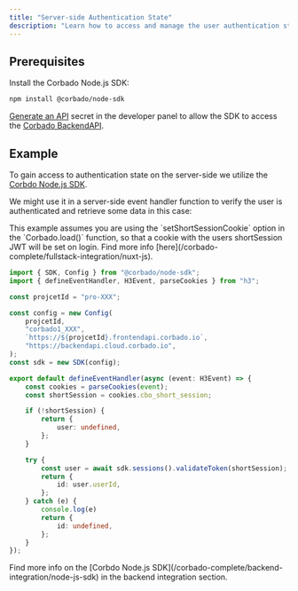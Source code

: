 ```yaml
---
title: "Server-side Authentication State"
description: "Learn how to access and manage the user authentication state on the server-side in your Nuxt.js application."
---
```


## Prerequisites

Install the Corbado Node.js SDK:

```bash
npm install @corbado/node-sdk
```

[Generate an API](https://app.corbado.com/settings/credentials?tab=API+Secrets) secret in the developer panel
to allow the SDK to access the [Corbado BackendAPI](/corbado-complete/overview/corbado-api-structure/backend-api).

## Example

To gain access to authentication state on the server-side we utilize the [Corbdo Node.js SDK](/corbado-complete/backend-integration/node-js-sdk).

We might use it in a server-side event handler function to verify the user is authenticated and retrieve some data in this case:

<Warning>
    This example assumes you are using the `setShortSessionCookie` option in the `Corbado.load()` function,
    so that a cookie with the users shortSession JWT will be set on login.
    Find more info [here](/corbado-complete/fullstack-integration/nuxt-js).
</Warning>

```ts server/api/user-info.ts
import { SDK, Config } from "@corbado/node-sdk";
import { defineEventHandler, H3Event, parseCookies } from "h3";

const projcetId = "pro-XXX";

const config = new Config(
    projcetId,
    "corbado1_XXX",
    `https://${projcetId}.frontendapi.corbado.io`,
    "https://backendapi.cloud.corbado.io",
);
const sdk = new SDK(config);

export default defineEventHandler(async (event: H3Event) => {
    const cookies = parseCookies(event);
    const shortSession = cookies.cbo_short_session;

    if (!shortSession) {
        return {
            user: undefined,
        };
    }

    try {
        const user = await sdk.sessions().validateToken(shortSession);
        return {
            id: user.userId,
        };
    } catch (e) {
        console.log(e)
        return {
            id: undefined,
        };
    }
});
```

<Note>
    Find more info on the [Corbdo Node.js SDK](/corbado-complete/backend-integration/node-js-sdk) in the backend integration section.
</Note>
